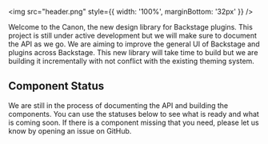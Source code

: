 
<img src="header.png" style={{ width: '100%', marginBottom: '32px' }} />

Welcome to the Canon, the new design library for Backstage plugins. This
project is still under active development but we will make sure to document
the API as we go. We are aiming to improve the general UI of Backstage and
plugins across Backstage. This new library will take time to build but we are
building it incrementally with not conflict with the existing theming system.

<Banner
  variant="warning"
  text="This library is still under heavy construction. The API will change until we reach a stable release."
/>

## Component Status

We are still in the process of documenting the API and building the
components. You can use the statuses below to see what is ready and what is
coming soon. If there is a component missing that you need, please let us know
by opening an issue on GitHub.

<ComponentStatus />
